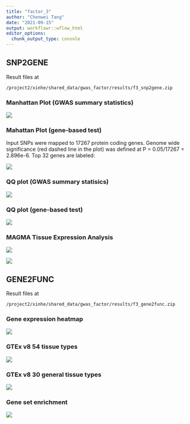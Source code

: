```yaml
---
title: "factor_3"
author: "Chenwei Tang"
date: "2021-09-15"
output: workflowr::wflow_html
editor_options:
  chunk_output_type: console
---
```


## SNP2GENE

Result files at
```
/project2/xinhe/shared_data/gwas_factor/results/f3_snp2gene.zip
```

### Manhattan Plot (GWAS summary statistics)

![](pics/f3/manhattan_FUMA_jobs144985.png)

### Mahattan Plot (gene-based test)

Input SNPs were mapped to 17267 protein coding genes. Genome wide significance (red dashed line in the plot) was defined at P = 0.05/17267 = 2.896e-6. Top 32 genes are labeled:

![](pics/f3/geneManhattan_FUMA_jobs144985.png)

### QQ plot (GWAS summary statisics)

![](pics/f3/QQplot_FUMA_jobs144985.png)

### QQ plot (gene-based test)

![](pics/f3/geneQQplot_FUMA_jobs144985.png)

### MAGMA Tissue Expression Analysis

![](pics/f3/magma_exp_gtex_v8_ts_general_avg_log2TPM_FUMA_jobs144985.png)

![](pics/f3/magma_exp_gtex_v8_ts_avg_log2TPM_FUMA_jobs144985.png)


## GENE2FUNC

Result files at
```
/project2/xinhe/shared_data/gwas_factor/results/f3_gene2func.zip
```

### Gene expression heatmap

![](pics/f3/expHeat_FUMA_gene2func.png)

### GTEx v8 54 tissue types

![](pics/f3/gtex_v8_ts_FUMA_gene2func65681.png)

### GTEx v8 30 general tissue types

![](pics/f3/gtex_v8_ts_general_FUMA_gene2func65681.png)

### Gene set enrichment

![](pics/f3/GO_bp_FUMA_gene2func65796.png)
